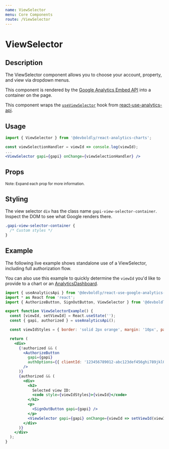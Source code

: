 ```yaml
---
name: ViewSelector
menu: Core Components
route: /ViewSelector
---
```



<GoogleAnalytics trackingId={TRACKING_ID} />

<h1>ViewSelector</h1>

## Description

The ViewSelector component allows you to choose your account, property, and view via dropdown menus.

This component is rendered by the [Google Analytics Embed API](https://react-use-analytics-api.netlify.app/) into a container on the page.

This component wraps the [`useViewSelector`](https://react-use-analytics-api.netlify.app/useViewSelector) hook from [react-use-analytics-api](https://react-use-analytics-api.netlify.com/).

## Usage

```jsx
import { ViewSelector } from '@devboldly/react-analytics-charts';
```

```jsx
const viewSelectionHandler = viewId => console.log(viewId);
...
<ViewSelector gapi={gapi} onChange={viewSelectionHandler} />
```

## Props

<Props of={ViewSelector} />

<small>Note: Expand each prop for more information.</small>

## Styling

The view selector `div` has the class name `gapi-view-selector-container`. Inspect the DOM to see what Google renders there.

```css
.gapi-view-selector-container {
  /* Custom styles */
}
```

## Example

The following live example shows standalone use of a ViewSelector, including full authorization flow.

You can also use this example to quickly determine the `viewId` you'd like to provide to a chart or an [AnalyticsDashboard](/AnalyticsDashboard).

<div style={{ border: 'solid 2px #67788a', padding: '20px' }}>
  <ViewSelectorExample />
</div>

```jsx
import { useAnalyticsApi } from '@devboldly/react-use-google-analytics-embed-api';
import * as React from 'react';
import { AuthorizeButton, SignOutButton, ViewSelector } from '@devboldly/react-analytics-charts';

export function ViewSelectorExample() {
  const [viewId, setViewId] = React.useState('');
  const { gapi, authorized } = useAnalyticsApi();

  const viewIdStyles = { border: 'solid 2px orange', margin: '10px', padding: '5px' };

  return (
    <div>
      {!authorized && (
        <AuthorizeButton
          gapi={gapi}
          authOptions={{ clientId: '123456789012-abc123def456ghi789jkl012mno345p.apps.googleusercontent.com' }}
        />
      )}
      {authorized && (
        <div>
          <h2>
            Selected view ID:
            <code style={viewIdStyles}>{viewId}</code>
          </h2>
          <p>
            <SignOutButton gapi={gapi} />
          </p>
          <ViewSelector gapi={gapi} onChange={viewId => setViewId(viewId)} />
        </div>
      )}
    </div>
  );
}
```

<CreatedBy author="DevBoldly" url="https://devboldly.com/" emoji="🍺" emojiLabel="Beer"/>